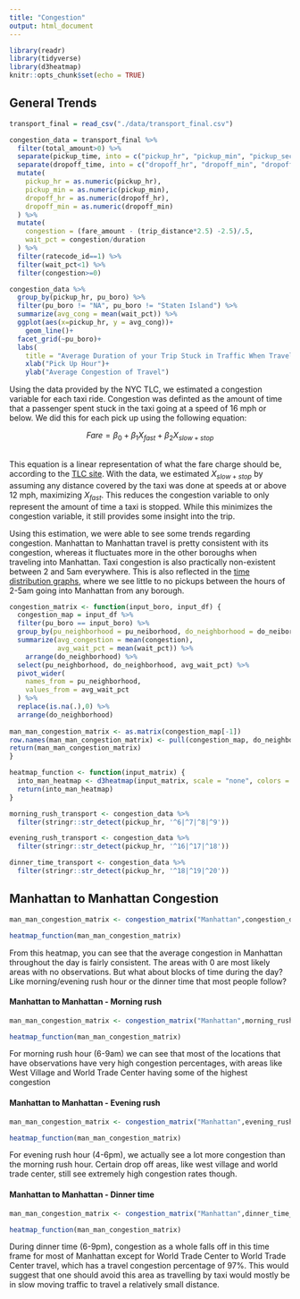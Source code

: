```yaml
---
title: "Congestion"
output: html_document
---
```


```r
library(readr)
library(tidyverse)
library(d3heatmap)
knitr::opts_chunk$set(echo = TRUE)
```

## General Trends

```r
transport_final = read_csv("./data/transport_final.csv")

congestion_data = transport_final %>% 
  filter(total_amount>0) %>% 
  separate(pickup_time, into = c("pickup_hr", "pickup_min", "pickup_sec"), sep = ":") %>% 
  separate(dropoff_time, into = c("dropoff_hr", "dropoff_min", "dropoff_sec"), sep = ":") %>%  
  mutate(
    pickup_hr = as.numeric(pickup_hr),
    pickup_min = as.numeric(pickup_min),
    dropoff_hr = as.numeric(dropoff_hr),
    dropoff_min = as.numeric(dropoff_min)
  ) %>% 
  mutate(
    congestion = (fare_amount - (trip_distance*2.5) -2.5)/.5, 
    wait_pct = congestion/duration
  ) %>% 
  filter(ratecode_id==1) %>% 
  filter(wait_pct<1) %>% 
  filter(congestion>=0)

```

```r
congestion_data %>%  
  group_by(pickup_hr, pu_boro) %>%
  filter(pu_boro != "NA", pu_boro != "Staten Island") %>% 
  summarize(avg_cong = mean(wait_pct)) %>% 
  ggplot(aes(x=pickup_hr, y = avg_cong))+
    geom_line()+
  facet_grid(~pu_boro)+
  labs(
    title = "Average Duration of your Trip Stuck in Traffic When Traveling to Manhattan")+
    xlab("Pick Up Hour")+
    ylab("Average Congestion of Travel")
```

Using the data provided by the NYC TLC, we estimated a congestion variable for each taxi ride. Congestion was definted as the amount of time that a passenger spent stuck in the taxi going at a speed of 16 mph or below. We did this for each pick up using the following equation: 

<center> $Fare = \beta_0+\beta_1X_{fast}+\beta_2X_{slow+stop}$ </center>
<br>
This equation is a linear representation of what the fare charge should be, according to the [TLC site](https://www1.nyc.gov/site/tlc/passengers/taxi-fare.page). 
With the data, we estimated $X_{slow+stop}$ by assuming any distance covered by the taxi was done at speeds at or above 12 mph, maximizing $X_{fast}$. This reduces the congestion variable to only represent the amount of time a taxi is stopped. While this minimizes the congestion variable, it still provides some insight into the trip.

Using this estimation, we were able to see some trends regarding congestion. Manhattan to Manhattan travel is pretty consistent with its congestion, whereas it fluctuates more in the other boroughs when traveling into Manhattan. Taxi congestion is also practically non-existent between 2 and 5am everywhere. This is also reflected in the [time distribution graphs](timedist.html), where we see little to no pickups between the hours of 2-5am going into Manhattan from any borough.

```r
congestion_matrix <- function(input_boro, input_df) {
  congestion_map = input_df %>% 
  filter(pu_boro == input_boro) %>% 
  group_by(pu_neighborhood = pu_neiborhood, do_neighborhood = do_neiborhood) %>%  
  summarize(avg_congestion = mean(congestion),
            avg_wait_pct = mean(wait_pct)) %>% 
    arrange(do_neighborhood) %>% 
  select(pu_neighborhood, do_neighborhood, avg_wait_pct) %>% 
  pivot_wider(
    names_from = pu_neighborhood,
    values_from = avg_wait_pct
  ) %>% 
  replace(is.na(.),0) %>% 
  arrange(do_neighborhood)
    
man_man_congestion_matrix <- as.matrix(congestion_map[-1])
row.names(man_man_congestion_matrix) <- pull(congestion_map, do_neighborhood)  
return(man_man_congestion_matrix)  
}

heatmap_function <- function(input_matrix) {
  into_man_heatmap <- d3heatmap(input_matrix, scale = "none", colors = "RdPu",  dendrogram = "none", Rowv = FALSE, Colv = FALSE) 
  return(into_man_heatmap)
}

morning_rush_transport <- congestion_data %>% 
  filter(stringr::str_detect(pickup_hr, '^6|^7|^8|^9'))

evening_rush_transport <- congestion_data %>% 
  filter(stringr::str_detect(pickup_hr, '^16|^17|^18'))

dinner_time_transport <- congestion_data %>% 
  filter(stringr::str_detect(pickup_hr, '^18|^19|^20'))

```

## Manhattan to Manhattan Congestion
```r
man_man_congestion_matrix <- congestion_matrix("Manhattan",congestion_data)

heatmap_function(man_man_congestion_matrix)
```
 
From this heatmap, you can see that the average congestion in Manhattan throughout the day is fairly consistent. The areas with 0 are most likely areas with no observations. But what about blocks of time during the day? Like morning/evening rush hour or the dinner time that most people follow?
</p>

#### Manhattan to Manhattan - Morning rush
```r
man_man_congestion_matrix <- congestion_matrix("Manhattan",morning_rush_transport)

heatmap_function(man_man_congestion_matrix)
```

For morning rush hour (6-9am) we can see that most of the locations that have observations have very high congestion percentages, with areas like West Village and World Trade Center having some of the highest congestion

#### Manhattan to Manhattan - Evening rush
```r
man_man_congestion_matrix <- congestion_matrix("Manhattan",evening_rush_transport)

heatmap_function(man_man_congestion_matrix)
```

For evening rush hour (4-6pm), we actually see a lot more congestion than the morning rush hour. Certain drop off areas, like west village and world trade center, still see extremely high congestion rates though.
 
#### Manhattan to Manhattan - Dinner time
```r
man_man_congestion_matrix <- congestion_matrix("Manhattan",dinner_time_transport)

heatmap_function(man_man_congestion_matrix)
```

During dinner time (6-9pm), congestion as a whole falls off in this time frame for most of Manhattan except for World Trade Center to World Trade Center travel, which has a travel congestion percentage of 97%. This would suggest that one should avoid this area as travelling by taxi would mostly be in slow moving traffic to travel a relatively small distance.

